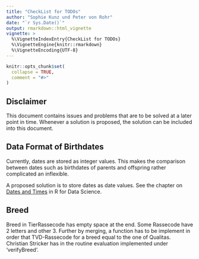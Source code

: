 ```yaml
---
title: "CheckList for TODOs"
author: "Sophie Kunz und Peter von Rohr"
date: "`r Sys.Date()`"
output: rmarkdown::html_vignette
vignette: >
  %\VignetteIndexEntry{CheckList for TODOs}
  %\VignetteEngine{knitr::rmarkdown}
  %\VignetteEncoding{UTF-8}
---
```


```r
knitr::opts_chunk$set(
  collapse = TRUE,
  comment = "#>"
)
```


## Disclaimer
This document contains issues and problems that are to be solved at a later point in time. Whenever a solution is proposed, the solution can be included into this document.


## Data Format of Birthdates
Currently, dates are stored as integer values. This makes the comparison between dates such as birthdates of parents and offspring rather complicated an inflexible.

A proposed solution is to store dates as date values. See the chapter on [Dates and Times](http://r4ds.had.co.nz/dates-and-times.html) in R for Data Science.

## Breed
Breed in TierRassecode has empty space at the end. Some Rassecode have 2 letters and other 3.
Further by merging, a function has to be implement in order that TVD-Rassecode for a breed equal to the one of Qualitas. Christian Stricker has in the routine evaluation implemented under 'verifyBreed'.
